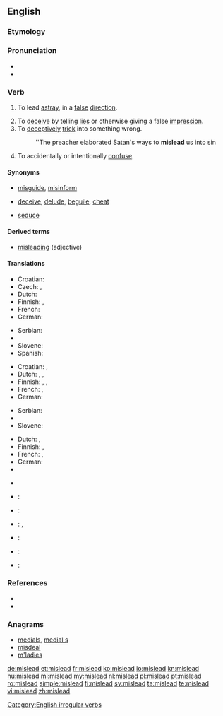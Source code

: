 ==English==

===Etymology===
{{prefix|mis|lead}}

===Pronunciation===
* {{IPA|/ˈmɪsliːd/}}
* {{audio|en-us-mislead.ogg|Audio (US)}}

===Verb===
{{en-verb|misleads|misleading|misled}}

{{transitive}}

# {{literally}} To lead [[astray]], in a [[false]] [[direction]].
# To [[deceive]] by telling [[lies]] or otherwise giving a false [[impression]].
# To [[deceptively]] [[trick]] into something wrong.
#: ''The preacher elaborated Satan's ways to '''mislead''' us into sin
# To accidentally or intentionally [[confuse]].

====Synonyms====
* {{sense|lead in a false direction}} [[misguide]], [[misinform]]
* {{sense|deceive by giving a false impression}} [[deceive]], [[delude]], [[beguile]], [[cheat]]
* {{sense|trick into something wrong}} [[seduce]]

====Derived terms====
* [[misleading]] (adjective)

====Translations====
{{trans-top|lead in a false direction}}
* Croatian: {{t|hr|obmanuti}}
* Czech: {{t|cs|svést}}, {{t|cs|klamat}}
* Dutch: {{t+|nl|misleiden}}
* Finnish: {{t-|fi|johtaa harhaan}},  {{t-|fi|harhauttaa}}
* French: {{t+|fr|égarer}}
* German: {{t|de|in die Irre führen}}
{{trans-mid}}
* Serbian: {{t|sr|обманути|tr=obmanuti|sc=Cyrl}}
* {{trreq|sh}}
* Slovene: {{t|sl|zavajajo}}
* Spanish: {{t|es|propiciar equivocarse}}
{{trans-bottom}}

{{trans-top|to deceive by lies or other false impression}}
* Croatian: {{t|hr|zavesti}}, {{t|hr|obmanuti}}
* Dutch: {{t+|nl|misleiden}}, {{t-|nl|bedotten}}, {{t+|nl|bedriegen}}
* Finnish: {{t+|fi|vedättää}}, {{t-|fi|johtaa harhaan}},  {{t-|fi|harhauttaa}}
* French: {{t+|fr|égarer}}, {{t+|fr|mésinformer}}
* German: {{t|de|in die Irre führen}}
{{trans-mid}}
* Serbian: {{t|sr|обманути|tr=obmanuti|sc=Cyrl}}
* {{trreq|sh}}
* Slovene: {{t|sl|zavajajo}}
{{trans-bottom}}

{{trans-top|to deceptively trick into something wrong}}
* Dutch: {{t+|nl|verleiden}}, {{t+|nl|verlokken}}
* Finnish: {{t-|fi|vietellä}},  {{t-|fi|viekotella}}
* French: {{t+|fr|égarer}}, {{t+|fr|induire en erreur}}
* German: {{t|de|in die Irre führen}}
* {{trreq|sh}}
{{trans-mid}}
* {{trreq|sl}}
{{trans-bottom}}

{{checktrans-top}}
* {{ttbc|ar}}: {{t|ar|غرّ|tr=gharra}}
* {{ttbc|ca}}: {{t|ca|enganyar}}
{{trans-mid}}
* {{ttbc|it}}: {{t+|it|ingannare}}, {{t-|it|prendere in giro}}
* {{ttbc|pt}}: {{t+|pt|enganar}}
* {{ttbc|es}}: {{t+|es|engañar}}
* {{ttbc|tr}}: {{t|tr|kandırmak}}
{{trans-bottom}}

===References===
* {{R:Century 1911}}
* {{R:Webster 1913}}

===Anagrams===
* [[medials#English|medials]], [[medial s#English|medial s]]
* [[misdeal#English|misdeal]]
* [[m'ladies#English|m'ladies]]

[[Category:English irregular verbs]]

[[de:mislead]]
[[et:mislead]]
[[fr:mislead]]
[[ko:mislead]]
[[io:mislead]]
[[kn:mislead]]
[[hu:mislead]]
[[ml:mislead]]
[[my:mislead]]
[[nl:mislead]]
[[pl:mislead]]
[[pt:mislead]]
[[ro:mislead]]
[[simple:mislead]]
[[fi:mislead]]
[[sv:mislead]]
[[ta:mislead]]
[[te:mislead]]
[[vi:mislead]]
[[zh:mislead]]